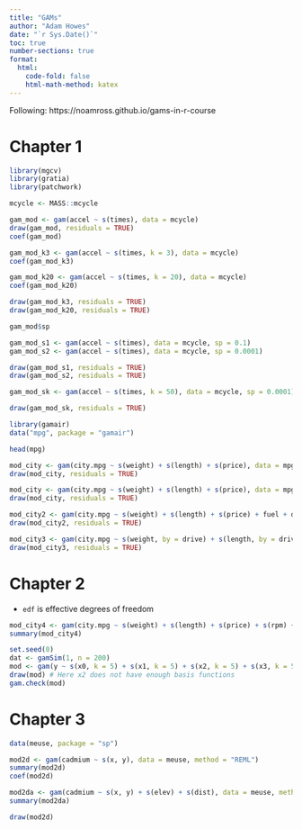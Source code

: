 ```yaml
---
title: "GAMs"
author: "Adam Howes"
date: "`r Sys.Date()`"
toc: true
number-sections: true
format: 
  html: 
    code-fold: false
    html-math-method: katex
---
```


Following: https://noamross.github.io/gams-in-r-course

# Chapter 1

```r
library(mgcv)
library(gratia)
library(patchwork)

mcycle <- MASS::mcycle

gam_mod <- gam(accel ~ s(times), data = mcycle)
draw(gam_mod, residuals = TRUE)
coef(gam_mod)

gam_mod_k3 <- gam(accel ~ s(times, k = 3), data = mcycle)
coef(gam_mod_k3)

gam_mod_k20 <- gam(accel ~ s(times, k = 20), data = mcycle)
coef(gam_mod_k20)

draw(gam_mod_k3, residuals = TRUE)
draw(gam_mod_k20, residuals = TRUE)

gam_mod$sp

gam_mod_s1 <- gam(accel ~ s(times), data = mcycle, sp = 0.1)
gam_mod_s2 <- gam(accel ~ s(times), data = mcycle, sp = 0.0001)

draw(gam_mod_s1, residuals = TRUE)
draw(gam_mod_s2, residuals = TRUE)

gam_mod_sk <- gam(accel ~ s(times, k = 50), data = mcycle, sp = 0.0001)

draw(gam_mod_sk, residuals = TRUE)
```

```r
library(gamair)
data("mpg", package = "gamair")

head(mpg)

mod_city <- gam(city.mpg ~ s(weight) + s(length) + s(price), data = mpg, method = "REML")
draw(mod_city, residuals = TRUE)

mod_city <- gam(city.mpg ~ s(weight) + s(length) + s(price), data = mpg, method = "REML")
draw(mod_city, residuals = TRUE)

mod_city2 <- gam(city.mpg ~ s(weight) + s(length) + s(price) + fuel + drive + style, data = mpg, method = "REML")
draw(mod_city2, residuals = TRUE)

mod_city3 <- gam(city.mpg ~ s(weight, by = drive) + s(length, by = drive) + s(price, by = drive), data = mpg, method = "REML")
draw(mod_city3, residuals = TRUE)
```

# Chapter 2

* `edf` is effective degrees of freedom

```r
mod_city4 <- gam(city.mpg ~ s(weight) + s(length) + s(price) + s(rpm) + s(width), data = mpg, method = "REML")
summary(mod_city4)
```

```r
set.seed(0)
dat <- gamSim(1, n = 200)
mod <- gam(y ~ s(x0, k = 5) + s(x1, k = 5) + s(x2, k = 5) + s(x3, k = 5), data = dat, method = "REML")
draw(mod) # Here x2 does not have enough basis functions
gam.check(mod)
```

# Chapter 3

```r
data(meuse, package = "sp")

mod2d <- gam(cadmium ~ s(x, y), data = meuse, method = "REML")
summary(mod2d)
coef(mod2d)

mod2da <- gam(cadmium ~ s(x, y) + s(elev) + s(dist), data = meuse, method = "REML")
summary(mod2da)

draw(mod2d)
```
